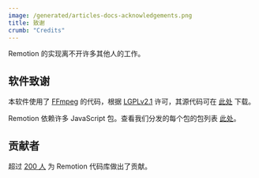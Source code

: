 ```yaml
---
image: /generated/articles-docs-acknowledgements.png
title: 致谢
crumb: "Credits"
---
```


Remotion 的实现离不开许多其他人的工作。

## 软件致谢

本软件使用了 [FFmpeg](http://ffmpeg.org) 的代码，根据 [LGPLv2.1](http://www.gnu.org/licenses/old-licenses/lgpl-2.1.html) 许可，其源代码可在 [此处](https://github.com/remotion-dev/rust-ffmpeg-splitter) 下载。

Remotion 依赖许多 JavaScript 包。查看我们分发的每个包的包列表 [此处](https://github.com/remotion-dev/remotion/tree/main/packages)。

## 贡献者

超过 [200 人](https://github.com/remotion-dev/remotion/graphs/contributors) 为 Remotion 代码库做出了贡献。

